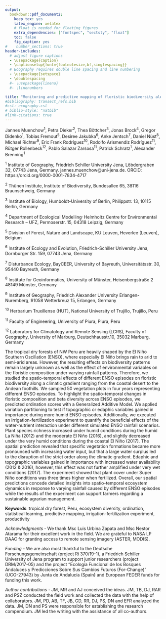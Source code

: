 ```yaml
---
output:
  bookdown::pdf_document2:
    keep_tex: yes
    latex_engine: xelatex
    # float is needed for floating figures
    extra_dependencies: ["fontspec", "sectsty", "float"]
    toc: false
    fig_caption: yes
#    number_sections: true
header-includes:
  # adjust figure captions
  - \usepackage{caption}
  - \captionsetup{font={footnotesize,bf,singlespacing}}
  # Ecography requires double line spacing and line numbering
  - \usepackage{setspace}
  - \doublespacing
  #- \usepackage{lineno}
  #- \linenumbers

title: "Monitoring and predictive mapping of floristic biodiversity along a climatic gradient in ENSO's terrestrial core region, NW Peru"
#bibliography: transect_refs.bib
#csl: ecography.csl
# biblio-style: "natbib"
#link-citations: true
---
```


Jannes Muenchow^1^, Petra Dieker^2^, Thea Böttcher^3^, Jonas Brock^4^, Gregor Didenko^1^, Tobias Fremout^5^, Desiree Jakubka^6^, Anke Jentsch^7^, Daniel Nüst^8^, Michael Richter^9^, Eric Frank Rodríguez^10^, Rodolfo Arismendiz Rodríguez^11^, Rütger Rollenbeck^12^, Pablo Salazar Zarsosa^11^, Patrick Schratz^1^, Alexander Brenning^1^

^1^ Institute of Geography, Friedrich Schiller University Jena, Löbdergraben 32, 07743 Jena, Germany. jannes.muenchow\@uni-jena.de. ORCID: https://orcid.org/0000-0001-7834-4717

^2^ Thünen Institute, Institute of Biodiversity, Bundesallee 65, 38116 Braunschweig, Germany

^3^ Institute of Biology, Humboldt-University of Berlin, Philippstr. 13, 10115 Berlin, Germany

^4^ Department of Ecological Modelling^,^ Helmholtz Centre for Environmental Research -- UFZ, Permoserstr. 15, 04318 Leipzig, Germany

^5^ Division of Forest, Nature and Landscape, KU Leuven, Heverlee (Leuven), Belgium

^6^ Institute of Ecology and Evolution, Friedrich-Schiller University Jena, Dornburger Str. 159, 07743 Jena, Germany

^7^ Disturbance Ecology, BayCEER, University of Bayreuth, Universitätsstr. 30, 95440 Bayreuth, Germany

^8^ Institute for Geoinformatics, University of Münster, Heisenbergstraße 2
48149 Münster, Germany

^9^ Institute of Geography, Friedrich Alexander University Erlangen-Nuremberg, 91058 Wetterkreuz 15, Erlangen, Germany

^10^ Herbarium Truxillense (HUT), National University of Trujillo, Trujillo, Peru

^11^ Faculty of Engineering, University of Piura, Piura, Peru

^12^ Laboratory for Climatology and Remote Sensing (LCRS), Faculty of Geography, University of Marburg, Deutschhausstr.10, 35032 Marburg, Germany

\section*{Abstract}

The tropical dry forests of NW Peru are heavily shaped by the El Niño Southern Oscillation (ENSO), where especially El Niño brings rain to arid to semi-arid areas.
However, the resulting effects on biodiversity patterns remain largely unknown as well as the effect of environmental variables on the floristic composition under varying rainfall patterns.
Therefore, we studied the spatio-temporal effects of different ENSO episodes on floristic biodiversity along a climatic gradient ranging from the coastal desert to the Andean foothills.
We sampled 50 vegetation plots in four years representing different ENSO episodes.
To highlight the spatio-temporal changes in floristic composition and beta diversity across ENSO episodes, we predicted ordination scores with a Generalized Additive Model.
We applied variation partitioning to test if topographic or edaphic variables gained in importance during more humid ENSO episodes.
Additionally, we executed an irrigation-fertilization experiment to quantify the beneficial effects of the water-nutrient interaction under different simulated ENSO rainfall scenarios. 
Plant species richness increased under humid conditions during the humid La Niña (2012) and the moderate El Niño (2016), and slightly decreased under the very humid conditions during the coastal El Niño (2017).
The spatial prediction revealed that specific vegetation formations became more pronounced with increasing water input, but that a large water surplus led to the disruption of the strict order along the climatic gradient.
Edaphic and topographic variables gained in importance with increased water availability (2012 & 2016), however, this effect was not further amplified under very wet conditions (2017).
The experiment showed that plant cover under Super Niño conditions was three times higher when fertilized.
Overall, our spatial predictions concede detailed insights into spatio-temporal ecosystem dynamics in response to varying rainfall caused by different ENSO episodes while the results of the experiment can support farmers regarding a sustainable agrarian management.

<!--
Overall, our results can help to 1) protect local human populations from devastating ENSO effects through informed conservation management and the restoration of degraded ecosystems; 2) equip farmers with information regarding sustainable agrarian management.
-->

**Keywords**: tropical dry forest, Peru, ecosystem diversity, ordination, statistical learning, predictive mapping, irrigation-fertilization experiment, productivity

*Acknowledgments* - We thank Msc Luis Urbina Zapata and Msc Nestor Atarama for their excellent work in the field. 
We are grateful to NASA LP DAAC for granting access to remote sensing imagery (ASTER, MODIS).

*Funding* - We are also most thankful to the Deutsche Forschungsgemeinschaft (project Ri 370/19-1), a Friedrich Schiller University of Jena program to support junior researchers (project DRM/2017-05) and the project "Ecología Funcional de los Bosques Andaluces y Predicciones Sobre Sus Cambios Futuros (For-Change)" (UCO-27943) by Junta de Andalucía (Spain) and European FEDER funds for funding this work.

*Author contributions* - JM, MR and AJ conceived the ideas.
JM, TB, DJ, RAR and PSZ conducted the ﬁeld work and collected the data with the help of collaborators.
JM, PD, AB, TF, JB, GD, RR, DJ, PS, DN and EFR analyzed the data.
JM, DN and PS were responsible for establishing the research compendium.
JM led the writing with the assistance of all co-authors.
